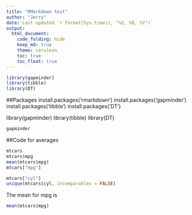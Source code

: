 ```yaml
---
title: "RMarkdown test"
author: "Jerry"
date: Last updated `r format(Sys.time(), "%d, %B, %Y")`
output:
  html_document:
    code_folding: hide
    keep_md: true
    theme: cerulean
    toc: true
    toc_float: true
---
```



```r
library(gapminder)
library(tibble)
library(DT)
```

##Packages
install.packages('rmarkdown')
install.packages('gapminder')
install.packages('tibble')
install.packages('DT')

library(gapminder)
library(tibble)
library(DT)

```r
gapminder
```

##Code for averages
```r
mtcars
mtcars$mpg
mean(mtcars$mpg)
mtcars["mpg"]
```
```r
mtcars["cyl"] 
unique(mtcars$cyl, incomparables = FALSE)
```



The mean  for mpg is 
```r
mean(mtcars$mpg)
```



